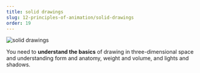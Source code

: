```yaml
---
title: solid drawings
slug: 12-principles-of-animation/solid-drawings
order: 19
---
```


<SlideTemplate title="solid drawings">

![solid drawings](/gif/solidDrawings.gif)

You need to **understand the basics** of drawing in three-dimensional space and
understanding form and anatomy, weight and volume, and lights and shadows.

</SlideTemplate>
